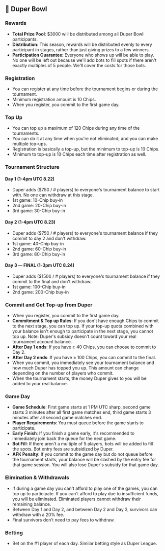 ## 🥣 Duper Bowl

### Rewards

- **Total Prize Pool**: $3000 will be distributed among all Duper Bowl participants.
- **Distribution**: This season, rewards will be distributed evenly to every participant in stages, rather than just giving prizes to a few winners.
- **Participation Guarantee**: Everyone who shows up will be able to play. No one will be left out because we'll add bots to fill spots if there aren't exactly multiples of 5 people. We'll cover the costs for those bots.

### Registration

- You can register at any time before the tournament begins or during the tournament.
- Minimum registration amount is 10 Chips.
- When you register, you commit to the first game day.

### Top Up

- You can top up a maximum of 120 Chips during any time of the tournaments.
- You can do it at any time when you're not eliminated, and you can make multiple top-ups.
- Registration is basically a top-up, but the minimum to top-up is 10 Chips.
- Minimum to top-up is 10 Chips each time after registration as well.

### Tournament Structure

#### Day 1 (1-4pm UTC 8.22)

- Duper adds ($750 / # players) to everyone's tournament balance to start with. No one can withdraw at this stage.
- 1st game: 10-Chip buy-in
- 2nd game: 20-Chip buy-in
- 3rd game: 30-Chip buy-in

#### Day 2 (1-4pm UTC 8.23)

- Duper adds ($750 / # players) to everyone's tournament balance if they commit to day 2 and don't withdraw.
- 1st game: 40-Chip buy-in
- 2nd game: 60-Chip buy-in
- 3rd game: 80-Chip buy-in

#### Day 3 — FINAL (1-3pm UTC 8.24)

- Duper adds ($1500 / # players) to everyone's tournament balance if they commit to the final and don't withdraw.
- 1st game: 100-Chip buy-in
- 2nd game: 200-Chip buy-in

### Commit and Get Top-up from Duper

- When you register, you commit to the first game day.
- **Commitment & Top up Rules**: If you don't have enough Chips to commit to the next stage, you can top up. If your top-up quota combined with your balance isn't enough to participate in the next stage, you cannot top up. Note: Duper's subsidy doesn't count toward your real tournament account balance.
- **After Day 1 ends**: If you have ≥ 40 Chips, you can choose to commit to Day 2.
- **After Day 2 ends**: If you have ≥ 100 Chips, you can commit to the final.
- When you commit, you immediately see your tournament balance and how much Duper has topped you up. This amount can change depending on the number of players who commit.
- When the tournament starts, the money Duper gives to you will be added to your real balance.

### Game Day

- **Game Schedule**: First game starts at 1 PM UTC sharp, second game starts 3 minutes after all first game matches end, third game starts 3 minutes after all second game matches end.
- **Player Requirements**: You must queue before the game starts to participate.
- **Early Finish**: If you finish a game early, it's recommended to immediately join back the queue for the next game.
- **Bot Fill**: If there aren't a multiple of 5 players, bots will be added to fill the spots. Bot entry fees are subsidized by Duper.
- **AFK Penalty**: If you commit to the game day but do not queue before the tournament starts, your balance will be slashed by the entry fee for that game session. You will also lose Duper's subsidy for that game day.

### Elimination & Withdrawals

- If during a game day you can't afford to play one of the games, you can top up to participate. If you can't afford to play due to insufficient funds, you will be eliminated. Eliminated players cannot withdraw their remaining balance.
- Between Day 1 and Day 2, and between Day 2 and Day 3, survivors can withdraw with a 20% fee.
- Final survivors don't need to pay fees to withdraw.

### Betting

- Bet on the #1 player of each day. Similar betting style as Duper League.